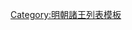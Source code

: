 {{ming|title=明朝彰德國諸王|ed=彰德國|head=[[嘉靖]]二十一年（[[1542年]]）封。|
{{ming/title}}
{{ming/list|彰德康懿王|[[朱勤焞]]|朱睦㰂、庶十五子|[[1542年]]—[[1594年]]|嘉靖二十一年封。[[萬曆]]二十二年薨。}}
{{ming/list|彰德榮昭王<ref>《明神宗實錄》卷406</ref>|[[朱朝𰊊|朱朝{{僻字|𰊊|⿰土兹}}]]|朱勤焞、嫡一子|[[1599年]]—[[1603年]]|萬曆九年封[[长子 (封号)|長子]]。二十七年襲封。三十一年薨。}}
{{ming/list|彰德王|[[彰德王 (明朝第三任)|朱在]][[File:金䛲缺字.svg|14px]]|朱朝{{僻字|𰊊|⿰土兹}}、嫡一子|[[1619年]]—[[1644年]]|萬曆四十七年七月襲封。[[崇禎]]十七年，清致[[北京]]。}}
{{ming/note|參考文獻}}
{{ming/note|ref}}
}}<noinclude>
[[Category:明朝諸王列表模板]]
</noinclude>